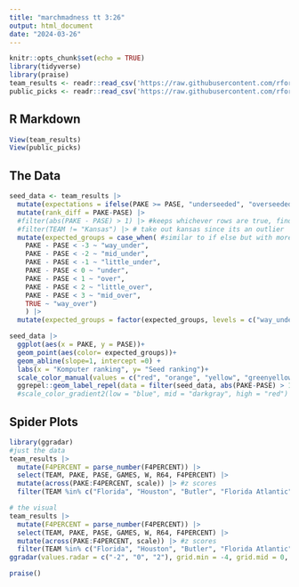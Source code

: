 ```yaml
---
title: "marchmadness tt 3:26"
output: html_document
date: "2024-03-26"
---
```


```r
knitr::opts_chunk$set(echo = TRUE)
library(tidyverse)
library(praise)
team_results <- readr::read_csv('https://raw.githubusercontent.com/rfordatascience/tidytuesday/master/data/2024/2024-03-26/team-results.csv')
public_picks <- readr::read_csv('https://raw.githubusercontent.com/rfordatascience/tidytuesday/master/data/2024/2024-03-26/public-picks.csv')

```

## R Markdown

```r
View(team_results)
View(public_picks)
```

## The Data

```r
seed_data <- team_results |> 
  mutate(expectations = ifelse(PAKE >= PASE, "underseeded", "overseeded")) |> #mutate creates a new variable from a data set, if PAKE>= PASE then == "underseeded', else it is 'overseeded') 
  mutate(rank_diff = PAKE-PASE) |> 
  #filter(abs(PAKE - PASE) > 1) |> #keeps whichever rows are true, finds the big differences 
  #filter(TEAM != "Kansas") |> # take out kansas since its an outlier
  mutate(expected_groups = case_when( #similar to if else but with more cases
    PAKE - PASE < -3 ~ "way_under",
    PAKE - PASE < -2 ~ "mid_under",
    PAKE - PASE < -1 ~ "little_under",
    PAKE - PASE < 0 ~ "under",
    PAKE - PASE < 1 ~ "over",
    PAKE - PASE < 2 ~ "little_over",
    PAKE - PASE < 3 ~ "mid_over",
    TRUE ~ "way_over")
    ) |> 
  mutate(expected_groups = factor(expected_groups, levels = c("way_under", "mid_under", "little_under", "under", "over", "little_over", "mid_over", "way_over")))

seed_data |> 
  ggplot(aes(x = PAKE, y = PASE))+
  geom_point(aes(color= expected_groups))+
  geom_abline(slope=1, intercept =0) +
  labs(x = "Komputer ranking", y= "Seed ranking")+
  scale_color_manual(values = c("red", "orange", "yellow", "greenyellow", "green", "blue", "purple", "pink"))+
  ggrepel::geom_label_repel(data = filter(seed_data, abs(PAKE-PASE) > 1.5), mapping = aes(label=TEAM)) #+ # labels of team on each point, changed data to be filtered, now only labels with the more extreme data 
  #scale_color_gradient2(low = "blue", mid = "darkgray", high = "red") # color gradient before manually making case_when
```
## Spider Plots 
```r
library(ggradar)
#just the data
team_results |> 
  mutate(F4PERCENT = parse_number(F4PERCENT)) |> 
  select(TEAM, PAKE, PASE, GAMES, W, R64, F4PERCENT) |> 
  mutate(across(PAKE:F4PERCENT, scale)) |> #z scores
  filter(TEAM %in% c("Florida", "Houston", "Butler", "Florida Atlantic", "Saint Peter's", "Detroit", "Kansas"))  

# the visual 
team_results |> 
  mutate(F4PERCENT = parse_number(F4PERCENT)) |> 
  select(TEAM, PAKE, PASE, GAMES, W, R64, F4PERCENT) |> 
  mutate(across(PAKE:F4PERCENT, scale)) |> #z scores
  filter(TEAM %in% c("Florida", "Houston", "Butler", "Florida Atlantic", "Saint Peter's", "Detroit", "Kansas")) |> 
ggradar(values.radar = c("-2", "0", "2"), grid.min = -4, grid.mid = 0, grid.max = 4)
```
```r
praise()
```

